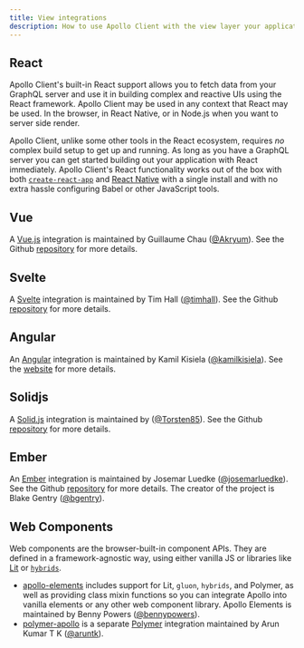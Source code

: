 ```yaml
---
title: View integrations
description: How to use Apollo Client with the view layer your application is developed in!
---
```


## React

Apollo Client's built-in React support allows you to fetch data from your GraphQL server and use it in building complex and reactive UIs using the React framework. Apollo Client may be used in any context that React may be used. In the browser, in React Native, or in Node.js when you want to server side render.

Apollo Client, unlike some other tools in the React ecosystem, requires _no_ complex build setup to get up and running. As long as you have a GraphQL server you can get started building out your application with React immediately. Apollo Client's React functionality works out of the box with both [`create-react-app`](https://github.com/facebookincubator/create-react-app) and [React Native](http://facebook.github.io/react-native) with a single install and with no extra hassle configuring Babel or other JavaScript tools.

## Vue

A [Vue.js](https://vuejs.org/) integration is maintained by Guillaume Chau ([@Akryum](https://github.com/Akryum)). See the Github [repository](https://github.com/vuejs/apollo) for more details.

## Svelte

A [Svelte](https://svelte.dev) integration is maintained by Tim Hall ([@timhall](https://github.com/timhall)). See the Github [repository](https://github.com/timhall/svelte-apollo) for more details.

## Angular

An [Angular](https://angular.io) integration is maintained by Kamil Kisiela ([@kamilkisiela](https://github.com/kamilkisiela)). See the [website](https://apollo-angular.com) for more details.

## Solidjs

A [Solid.js](https://www.solidjs.com/) integration is maintained by ([@Torsten85](https://github.com/Torsten85)). See the Github [repository](https://github.com/merged-js/solid-apollo) for more details.

## Ember

An [Ember](http://emberjs.com/) integration is maintained by Josemar Luedke ([@josemarluedke](https://github.com/josemarluedke)). See the Github [repository](https://github.com/ember-graphql/ember-apollo-client) for more details. The creator of the project is Blake Gentry ([@bgentry](https://github.com/bgentry)).

## Web Components

Web components are the browser-built-in component APIs. They are defined in a framework-agnostic way, using either vanilla JS or libraries like [Lit](https://lit.dev) or [`hybrids`](https://hybrids.js.org).

- [apollo-elements](https://github.com/apollo-elements/apollo-elements) includes support for Lit, `gluon`, `hybrids`, and Polymer, as well as providing class mixin functions so you can integrate Apollo into vanilla elements or any other web component library. Apollo Elements is maintained by Benny Powers ([@bennypowers](https://github.com/bennypowers)).
- [polymer-apollo](https://github.com/aruntk/polymer-apollo) is a separate [Polymer](https://www.polymer-project.org/) integration maintained by Arun Kumar T K ([@aruntk](https://github.com/aruntk)).
